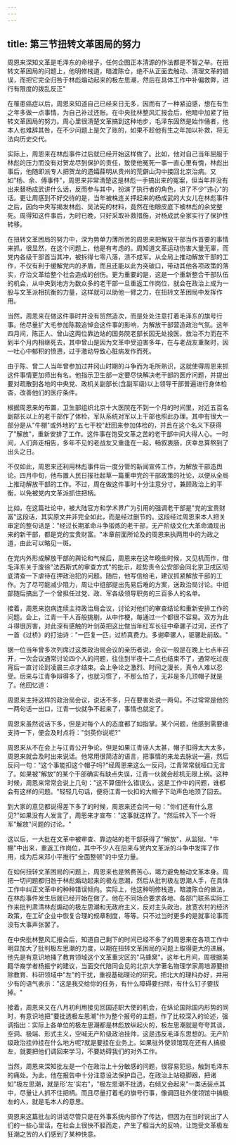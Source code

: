 ```yaml
---
---
---
```

title: 第三节扭转文革困局的努力
---



周恩来深知文革是毛泽东的命根子，任何企图正本清源的作法都是不智之举。在扭转文革困局的问题上，他明修栈道，暗渡陈仓，绝不从正面去触动、清理文革的错误，而把它完全归咎于林彪煽动起来的极左思潮，然后在具体工作中补偏救弊，进行有限度的拨乱反正"

在罹患癌症以后，周恩来知道自己已经来日无多，因而有了一种紧迫感，想在有生之年多做一点事情，为自己补过还账。在中央批林整风汇报会后，他暗中加紧了扭转文革困局的努力。周心里很清楚文革搞到这种地步，毛泽东固然是始作俑者，他本人也难辞其咎，在不少问题上是欠了账的，如果不趁他有生之年加以补救，将无法向历史交代。

实际上，周恩来在林彪事件过后就已经开始这样做了。比如，他对自己当年屈服于林彪的压力而没有对贺龙尽到保护的责任，致使他冤死一事一直心里有愧，林彪出事后，他随即派专人把贺龙的遗孀薛明从贵州的荒僻山沟中接回北京治病。又如"杨、余、傅事件"，周恩来非常清楚这是林彪一手搞出来的冤案，但当年并没有出来替杨成武讲什么话，反而参与其中，扮演了执行者的角色，讲了不少"违心"的话。更让周感到不好交待的是，当年被株连关押起来的杨成武的大女儿在林彪事件之后，因向中央写揭发林彪、吴法宪的材料，竟然在他眼皮底下被林彪的余党整死。周得知这件事后，为时已晚，只好采取补救措施，对杨成武全家实行了保护性转移。

在扭转文革困局的努力中，深为势单力薄所苦的周恩来把解放干部当作首要的事情来抓，很显然，在这个问题上，他是有考虑的。周知道文革运动伤害大量无辜，而党内各级干部首当其冲，被拆得七零八落，溃不成军。从全局上推动解放干部的工作，不仅有利于缓解党内的矛盾，而且还能以此为突破口，带动其他各项政策的落实，疗治文革给整个社会造成的创伤。更为重要的是，这是一个重新整合干部队伍的机会，从中央到地方为数众多的老干部一旦重返工作岗位，就会在政治上成为一股与文革派相抗衡的力量，这样就可以助他一臂之力，在扭转文革困局中发挥作用。

当然，周恩来在做这件事时并没有贸然造次，而是处处注意打着毛泽东的旗号行事。他尽量扩大毛参加陈毅追悼会这件事的影响，为解放干部营造政治气氛。这年四月间，陈正人、曾山这两位靠边站的国务院老部长因无处投医，救治不力而在不到半个月内相继死去，其中曾山是因为文革中受迫害多年，在与老战友重聚时，因一吐心中郁积的愤懑，过于激动导致心脏病发作而死。

由于陈、曾二人当年曾参加过井冈山时期的斗争而为毛所熟识，这就使得周恩来抓这件事情更加师出有名。他指示卫生部一定要尽快解决老干部的医疗问题，并提出要对疏散到各地的中央党、政机关副部长(含副军级)以上领导干部普遍进行身体检杳，改善他们的医疗条件。

根据周恩来的布置，卫生部组织北京十大医院在不到一个月的时间里，对近五百名副部长以上的老干部作了体检，军队系统对军以上干部也照此办理。其中有很大一部分是从"牛棚"或外地的"五七干校"赶回来参加体检的，并且在这个名义下获得了"解放"，重新安排了工作。这件事在饱受文革之苦的老干部中间大得人心。一时间，人们奔走相告，多年不见的老战友又重逢在一起，畅叙衷肠，庆幸总算熬到了出头之日。

不仅如此，周恩来还利用林彪事件后一度分管的新闻宣传工作，为解放干部造舆论。四月中旬，他布置人民日报社起草一篇重申党的干部政策的社论，以便从全局上推动解放干部的工作。不过，周在做这件事时十分注意分寸，兼顾政治上的平衡，以免被党内文革派抓住把柄。

比如，在这篇社论中，被大陆官方和学术界广为引用的强调老干部是"党的宝贵财富"这段话，其实原文并非完全如此，而是经过删节的。这段经过周恩来本人把关审定的整句话是："经过长期革命斗争锻炼的老干部，无产阶级文化大革命涌现出来的新干部，都是党的宝贵财富。"本章前面所论及的周恩来执两用中的为政之道，由此可以略见一斑。

在党内外形成解放干部的舆论和气候后，周恩来在这年晚些时候，又见机而作，借毛泽东关于废徐"法西斯式的审查方式"的批示，趁势责令公安部会同北京卫戌区彻底清查一下虐待在押政治犯的问题。随后，他写信给毛，建议抓紧解放干部的工作。为了尽可能减少阻力，周让中组部提出先易后难的方案，送政治局讨论。中组部随后搞出了一个曾担任过党、政、军各级领导职务的三百多人的名单。

接着，周恩来抱病连续主持政治局会议，讨论对他们的审查结论和重新安排工作的问题。会上，江青一干人百般挑剔，从中作梗，每通过一个都很不容易。双方为此斗得很厉害，对此深有感触的叶剑英把这比做当年红军长征中牵骡子过河，还作了一首《过桥》的打油诗："一匹复一匹，过桥真费力。多谢牵骡人，驱骡赴前敌。"

据一位当年曾多次列席过这类政治局会议的亲历者说，会议一般是在晚上七点半召开，一次会议通常讨论四个人的问题，往住到半夜十二点也结束不了，通常吃过夜宵后一直讨论到凌晨三点才结束。会上争论之激烈、时间之漫长，真令人难以忍受。后来与江青争辩得多了，也就习惯了，不那么怕了，无非是多几顶帽子就是了。他回忆道：

周恩来主持这样的政治局会议，说话不多，只在要害处说一两句。不过常常是他的一两句话一出口，江青一伙就争不起来了，事情也就定了。

周恩来虽然说话下多，但是对每个人的态度都了如指掌。某个问题，他感到需要谁支持一下，便会及时点将："剑英你说呢?"

周恩来从不在会上与江青公开争论。但是如果江青诬人太甚，帽子扣得太大太多，周恩来就会及时出来说话。他常用很简洁的语言，把事情的来龙去脉说一遍，然后反问一句："这个事能扣这个帽子吗?"经周恩来这么一反问，江青常常就哑口无言了。如果被"解放"的某个干部确实有缺点失误，江青一伙就会趁机无限上纲。这种时候，周恩来常常会说上几句："这不算佃什么错误么，这是工作中的问题，谁都会有这样的问题。"轻轻几句话，便将江青一伙扣的大帽子下动声色地顶了回去。

到大家的意见都说得差下多了的时候，周恩来还会问一句："你们还有什么意见?"如果没有人发言了，周恩来才宣布："这事就这样了。"然后转入下一个将军"解放"问题的讨论。"

这以后，一大批在文革中被审查、靠边站的老干部获得了"解放"，从监狱、"牛棚"中出来，重返工作岗位，其中不少人在后来与党内文革派的斗争中发挥了作用，成为后来邓小平推行"全面整顿"的中坚力量。

在如何扭转文革困局的问题上，周恩来也是煞费苦心，竭力避免触动文革本身。周把一切问题都归咎于林彪煽动起来的极左思潮，然后从批判极左思潮人手，在具体工作中纠正文革中的种种错误倾向。实际上，他这种明修栈道，暗渡陈仓的做法，在林彪事件发生后就已经开始在做了。他在不同场合要求各地、各部门联系实际工作来批判肃清林彪煽动的极左思潮和无政府主义，反对主头政治，放宽农村的经济政策，在工矿企业中恢复合理的规章制度，等等。只不过当时更多的是就事论事而没有大事声张罢了。

在中央批林整风汇报会后，知道自己剩下的时间已经不多了的周恩来在各项工作中明显加大了批判极左思潮的力度，以期在扭转文革困局的问题上取得更大的进展。他先是有意识地捅了教育领域这个文革重灾区的"马蜂窝"。这年七月间，周根据美籍华裔学者杨振宁的建议，当面交代陪同会见的北京大学著名物理学家周培源要排除教育、科研领域中"左"的干扰，重视基础理论的研究，把北大的理科办好，并用少有的语气表示："这是我交给你的任务，有什么障碍要扫除，有什么钉子要拔掉。"

接着，周恩来又在八月初利用接见回国述职大使的机会，在纵论国际国内形势的同时，有意识地把"要批透极左思潮"作为整个报号的主题，作了比较深入的论述，强调指出：实际上各单位的极左思潮都是林彪放纵起火的，极左思潮就是夸夸其谈，空洞、极端、形式主义，空喊无产阶级政治挂帅，这是违反毛泽东思想的。无产阶级政治挂帅挂在什么地方呢?就是要挂在业务上。如果驻外使领馆现在还有人搞极左，就要把他们调回来学习，不要妨碍我们的对外工作。

当然，周恩来深知批左是一个在政治上十分敏感的问题，很容易犯忌，触到毛泽东的痛处。为此，他在报告中十分注意设法保护自己，在政治上站稳脚跟，把诸如"极左思潮，就是形'左'实右"，"极左思潮不批透，右倾又会起来"一类话装点其中，尽量让人抓不住把柄。而且尽量打着毛的旗号行事，像调回驻外使领馆中搞极左的人，就是毛本人的意思。

周恩来这篇批左的讲话尽管只是在外事系统内部作了传达，但因为在当时说出了人们的一些心里话，在社会上很快不胫而走，产生了相当大的反响，让饱受文革极左狂潮之苦的人们感到了某种快意。